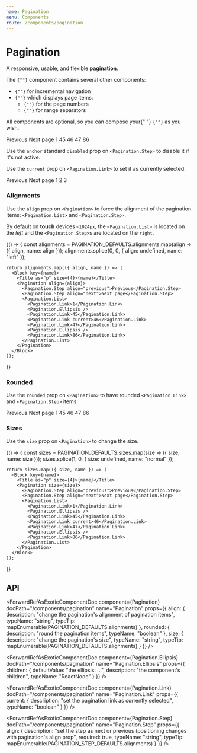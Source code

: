 ```yaml
---
name: Pagination
menu: Components
route: /components/pagination
---
```




# Pagination

A responsive, usable, and flexible **pagination**.

<Content>
  <p>
    The <code>{"<Pagination>"}</code> component contains several other
    components:
  </p>
  <ul>
    <li>
      <code>{"<Pagination.Step>"}</code> for incremental navigation
    </li>
    <li>
      <code>{"<Pagination.List>"}</code> which displays page items:
      <ul>
        <li>
          <code>{"<Pagination.Link>"}</code> for the page numbers
        </li>
        <li>
          <code>{"<Pagination.Ellipsis>"}</code> for range separators
        </li>
      </ul>
    </li>
  </ul>
  <p>
    All components are optional, so you can compose your{" "}
    <code>{"<Pagination>"}</code> as you wish.
  </p>
</Content>

<Playground>
  <Pagination>
    <Pagination.Step align="previous">Previous</Pagination.Step>
    <Pagination.Step align="next">Next page</Pagination.Step>
    <Pagination.List>
      <Pagination.Link>1</Pagination.Link>
      <Pagination.Ellipsis />
      <Pagination.Link>45</Pagination.Link>
      <Pagination.Link current>46</Pagination.Link>
      <Pagination.Link>47</Pagination.Link>
      <Pagination.Ellipsis />
      <Pagination.Link>86</Pagination.Link>
    </Pagination.List>
  </Pagination>
</Playground>

Use the `anchor` standard `disabled` prop on `<Pagination.Step>` to disable it if it's not active.

Use the `current` prop on `<Pagination.Link>` to set it as currently selected.

<Playground>
  <Pagination>
    <Pagination.Step align="previous" disabled>
      Previous
    </Pagination.Step>
    <Pagination.Step align="next">Next page</Pagination.Step>
    <Pagination.List>
      <Pagination.Link current>1</Pagination.Link>
      <Pagination.Link>2</Pagination.Link>
      <Pagination.Link>3</Pagination.Link>
    </Pagination.List>
  </Pagination>
</Playground>

### Alignments

Use the `align` prop on `<Pagination>` to force the alignment of the pagination items: `<Pagination.List>` and `<Pagination.Step>`.

By default on **touch** devices `<1024px`, the `<Pagination.List>` is located on the _left_ and the `<Pagination.Step>`s are located on the `right`.

<Playground>
  {() => {
    const alignments = PAGINATION_DEFAULTS.alignments.map(align => ({ align, name: align }));
    alignments.splice(0, 0, { align: undefined, name: "left" });

    return alignments.map(({ align, name }) => (
      <Block key={name}>
        <Title as="p" size={4}>{name}</Title>
        <Pagination align={align}>
          <Pagination.Step align="previous">Previous</Pagination.Step>
          <Pagination.Step align="next">Next page</Pagination.Step>
          <Pagination.List>
            <Pagination.Link>1</Pagination.Link>
            <Pagination.Ellipsis />
            <Pagination.Link>45</Pagination.Link>
            <Pagination.Link current>46</Pagination.Link>
            <Pagination.Link>47</Pagination.Link>
            <Pagination.Ellipsis />
            <Pagination.Link>86</Pagination.Link>
          </Pagination.List>
        </Pagination>
      </Block>
    ));

}}

</Playground>

### Rounded

Use the `rounded` prop on `<Pagination>` to have rounded `<Pagination.Link>` and `<Pagination.Step>` items.

<Playground>
  <Pagination rounded>
    <Pagination.Step align="previous">Previous</Pagination.Step>
    <Pagination.Step align="next">Next page</Pagination.Step>
    <Pagination.List>
      <Pagination.Link>1</Pagination.Link>
      <Pagination.Ellipsis />
      <Pagination.Link>45</Pagination.Link>
      <Pagination.Link current>46</Pagination.Link>
      <Pagination.Link>47</Pagination.Link>
      <Pagination.Ellipsis />
      <Pagination.Link>86</Pagination.Link>
    </Pagination.List>
  </Pagination>
</Playground>

### Sizes

Use the `size` prop on `<Pagination>` to change the size.

<Playground>
 {() => {
    const sizes = PAGINATION_DEFAULTS.sizes.map(size => ({ size, name: size }));
    sizes.splice(1, 0, { size: undefined, name: "normal" });

    return sizes.map(({ size, name }) => (
      <Block key={name}>
        <Title as="p" size={4}>{name}</Title>
        <Pagination size={size}>
          <Pagination.Step align="previous">Previous</Pagination.Step>
          <Pagination.Step align="next">Next page</Pagination.Step>
          <Pagination.List>
            <Pagination.Link>1</Pagination.Link>
            <Pagination.Ellipsis />
            <Pagination.Link>45</Pagination.Link>
            <Pagination.Link current>46</Pagination.Link>
            <Pagination.Link>47</Pagination.Link>
            <Pagination.Ellipsis />
            <Pagination.Link>86</Pagination.Link>
          </Pagination.List>
        </Pagination>
      </Block>
    ));

}}

</Playground>

## API

<ForwardRefAsExoticComponentDoc
  component={Pagination}
  docPath="/components/pagination"
  name="Pagination"
  props={{
    align: {
      description: "change the pagination's alignment of pagination items",
      typeName: "string",
      typeTip: mapEnumerable(PAGINATION_DEFAULTS.alignments)
    },
    rounded: {
      description: "round the pagination items",
      typeName: "boolean"
    },
    size: {
      description: "change the pagination's size",
      typeName: "string",
      typeTip: mapEnumerable(PAGINATION_DEFAULTS.alignments)
    }
  }}
/>

<ForwardRefAsExoticComponentDoc
  component={Pagination.Ellipsis}
  docPath="/components/pagination"
  name="Pagination.Ellipsis"
  props={{
    children: {
      defaultValue: "the ellipsis: …",
      description: "the component's children",
      typeName: "ReactNode"
    }
  }}
/>

<ForwardRefAsExoticComponentDoc
  component={Pagination.Link}
  docPath="/components/pagination"
  name="Pagination.Link"
  props={{
    current: {
      description: "set the pagination link as currently selected",
      typeName: "boolean"
    }
  }}
/>

<ForwardRefAsExoticComponentDoc
  component={Pagination.List}
  docPath="/components/pagination"
  name="Pagination.List"
/>

<ForwardRefAsExoticComponentDoc
  component={Pagination.Step}
  docPath="/components/pagination"
  name="Pagination.Step"
  props={{
    align: {
      description:
        "set the step as next or previous (positioning changes with pagination's align prop",
      required: true,
      typeName: "string",
      typeTip: mapEnumerable(PAGINATION_STEP_DEFAULTS.alignments)
    }
  }}
/>
